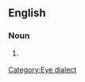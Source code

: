 ==English==
===Noun===
{{infl|en|noun}}
#{{generally|jocular}} {{eye dialect|[[education]]}}

[[Category:Eye dialect]]